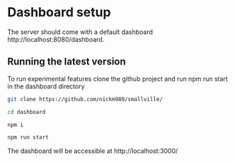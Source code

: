 
# Dashboard setup
The server should come with a default dashboard http://localhost:8080/dashboard. 

## Running the latest version
To run experimental features clone the github project and run npm run start in the dashboard directory
```sh copy
git clone https://github.com/nickm980/smallville/
```
```sh copy
cd dashboard
```
```sh copy
npm i
```
```sh copy
npm run start
```

The dashboard will be accessible at http://localhost:3000/